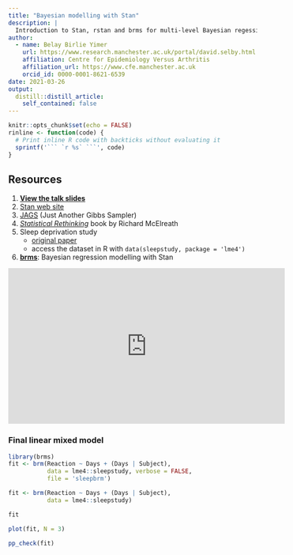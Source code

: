 ```yaml
---
title: "Bayesian modelling with Stan"
description: |
  Introduction to Stan, rstan and brms for multi-level Bayesian regession modelling.
author:
  - name: Belay Birlie Yimer
    url: https://www.research.manchester.ac.uk/portal/david.selby.html
    affiliation: Centre for Epidemiology Versus Arthritis
    affiliation_url: https://www.cfe.manchester.ac.uk
    orcid_id: 0000-0001-8621-6539
date: 2021-03-26
output:
  distill::distill_article:
    self_contained: false
---
```


```r
knitr::opts_chunk$set(echo = FALSE)
rinline <- function(code) {
  # Print inline R code with backticks without evaluating it
  sprintf('``` `r %s` ```', code)
}
```

## Resources

1. [**View the talk slides**](Bayesian-modelling-with-Stan.html)
2. [Stan web site](https://mc-stan.org/)
3. [JAGS](https://mcmc-jags.sourceforge.io/) (Just Another Gibbs Sampler)
4. [_Statistical Rethinking_](https://xcelab.net/rm/statistical-rethinking/) book by Richard McElreath
5. Sleep deprivation study
    - [original paper](https://onlinelibrary.wiley.com/doi/full/10.1046/j.1365-2869.2003.00337.x)
    - access the dataset in R with `data(sleepstudy, package = 'lme4')`
6. [**brms**](https://paul-buerkner.github.io/brms/): Bayesian regression modelling with Stan

<iframe width="560" height="315" src="https://www.youtube-nocookie.com/embed/qV6Wc_f1Cgo" title="YouTube video player" frameborder="0" allow="accelerometer; autoplay; clipboard-write; encrypted-media; gyroscope; picture-in-picture" allowfullscreen></iframe>

### Final linear mixed model

```r
library(brms)
fit <- brm(Reaction ~ Days + (Days | Subject),
           data = lme4::sleepstudy, verbose = FALSE,
           file = 'sleepbrm')
```

```r
fit <- brm(Reaction ~ Days + (Days | Subject),
           data = lme4::sleepstudy)
```

```r
fit
```

```r
plot(fit, N = 3)
```

```r
pp_check(fit)
```


